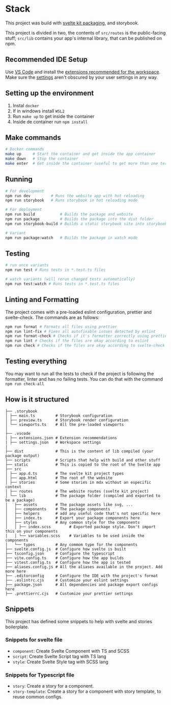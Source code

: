 
<Meta title="Internal Documentation/Stack" />

# Stack

This project was build with [svelte kit packaging](https://kit.svelte.dev/docs/packaging), and
storybook.

This project is divided in two, the contents of `src/routes` is the public-facing stuff; `src/lib`
contains your app's internal library, that can be published on npm.

## Recommended IDE Setup

Use [VS Code](https://code.visualstudio.com/) and install the
[extensions recommended for the workspace](./.vscode/extensions.json). Make sure the
[settings](./.vscode/settings.json) aren't obscured by your user settings in any way.

## Setting up the environment

1. Instal `docker`
2. If in windows install `WSL2`
3. Run `make up` to get inside the container
4. Inside de container run `npm install`

## Make commands

```bash
# Docker commands
make up     # Start the container and get inside the app container
make down   # Stop the container
make enter  # Get inside the container (useful to get more than one terminal inside the app container)
```

## Running

```bash
# For development
npm run dev         # Runs the website app with hot reloading
npm run storybook   # Runs storybook in hot reloading mode

# For deployment
npm run build           # Builds the package and website
npm run package         # Builds the package into the dist folder
npm run storybook-build # Builds a static storybook site into storybook-static

# Variant
npm run package:watch   # Builds the package in watch mode
```

## Testing

```bash
# run once variants
npm run test # Runs tests in *.test.ts files

# watch variants (will rerun changed tests automatically)
npm run test:watch # Runs tests in *.test.ts files
```

## Linting and Formatting

The project comes with a pre-loaded eslint configuration, prettier and svelte-check. The commands
are as follows:

```bash
npm run format # Formats all files using prettier
npm run lint-fix # Fixes all autofixable issues detected by eslint
npm run format-check # Checks if it's formatter correctly using prettier
npm run lint # Checks if the files are okay according to eslint
npm run check # Checks if the files are okay according to svelte-check
```

## Testing everything

You may want to run all the tests to check if the project is following the formatter, linter and has
no failing tests. You can do that with the command `npm run check-all`

## How is it structured

```
├── .storybook
│ ├── main.ts         # Storybook configuration
│ ├── preview.ts      # Storybook render configuration
│ └── viewports.ts    # All the pre-loaded viewports
│
├── .vscode
| ├── extensions.json # Extension recommendations
| ├── settings.json   # Workspace settings
|
├── dist              # This is the content of lib compiled (your package output)
├── scripts           # Scripts that help with build and other stuff
├── static            # This is copied to the root of the Svelte app
├── src
│ ├── app.d.ts        # The svelte kit project types
│ ├── app.html        # The root of the website
│ ├── stories         # Some stories in mdx without an especific context
│ ├── routes          # The website routes (svelte kit project)
│ └── lib             # The package folder (compiled and exported to be a package)
│   ├── assets        # The package assets like svg, ...
│   ├── components    # The package components
│   ├── helpers       # add any useful code that's not specific here
│   ├── index.ts      # Export your package components here
│   ├── styles        # Any common style for the components
│   │ ├── index.scss        # Exported package style. Don't import this on your components
│   │ └── variables.scss    # Variables to be used inside the components
│   └── types         # Any commom type for the components
├── svelte.config.js  # Configure how svelte is built
├── tsconfig.json     # Configure the typescript
├── vite.config.ts    # Configure how the app builds
├── vitest.config.ts  # Configure how the app is tested
├── aliases.config.js # All the aliases available in the project. Add more here
├── .editorconfig     # Configure the IDE with the project's format
├── .eslintrc.cjs     # Customize your eslint settings
├── package.json      # All dependencies and package export configs here
├── .prettierrc.cjs   # Customize your prettier settings
```

## Snippets

This project has defined some snippets to help with svelte and stories boilerplate.

### Snippets for svelte file

- `component`: Create Svelte Component with TS and SCSS
- `script`: Create Svelte Script tag with TS lang
- `style`: Create Svelte Style tag with SCSS lang

### Snippets for Typescript file

- `story`: Create a story for a component.
- `story-template`: Create a story for a component with story template, to reuse common configs.
